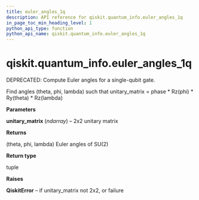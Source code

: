 ```yaml
---
title: euler_angles_1q
description: API reference for qiskit.quantum_info.euler_angles_1q
in_page_toc_min_heading_level: 1
python_api_type: function
python_api_name: qiskit.quantum_info.euler_angles_1q
---
```


<span id="qiskit-quantum-info-euler-angles-1q" />

# qiskit.quantum\_info.euler\_angles\_1q

<Function id="qiskit.quantum_info.euler_angles_1q" name="euler_angles_1q" isDedicatedPage={true} github="https://github.com/qiskit/qiskit/tree/stable/0.16/qiskit/quantum_info/synthesis/two_qubit_decompose.py" signature="euler_angles_1q(unitary_matrix)">
  DEPRECATED: Compute Euler angles for a single-qubit gate.

  Find angles (theta, phi, lambda) such that unitary\_matrix = phase \* Rz(phi) \* Ry(theta) \* Rz(lambda)

  **Parameters**

  **unitary\_matrix** (*ndarray*) – 2x2 unitary matrix

  **Returns**

  (theta, phi, lambda) Euler angles of SU(2)

  **Return type**

  tuple

  **Raises**

  **QiskitError** – if unitary\_matrix not 2x2, or failure
</Function>

